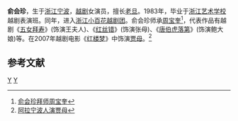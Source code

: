 '''俞会珍'''{{BD|1961年||||catIdx=Y}}，生于[[浙江|浙江]][[宁波|宁波]]，[[越剧|越剧]]女演员，擅长[[老旦|老旦]]。1983年，毕业于[[浙江艺术学校|浙江艺术学校]]越剧表演班。同年，进入[[浙江小百花越剧团|浙江小百花越剧团]]。俞会珍师承[[周宝奎|周宝奎]]<ref>[http://old.jfdaily.com/gb/jfxww/xlbk/xwwb/node35565/node35573/userobject1ai1856500.html 俞会珍拜师周宝奎 ]{{dead link|date=2018年5月 |bot=InternetArchiveBot |fix-attempted=yes }}</ref>，代表作品有越剧《[[五女拜寿|五女拜寿]]》(饰演王夫人)、《[[红丝错|红丝错]]》(饰演张母)、《[[唐伯虎落第|唐伯虎落第]]》(饰演鲍大娘)等。在2007年越剧电影《[[红楼梦_(2007年越剧电影经典版)|红楼梦]]》中饰演[[贾母|贾母]]。<ref>[http://photo.cnnb.com.cn/sysTheme.asp?id=24474 阿拉宁波人演贾母]{{dead link|date=2017年11月 |bot=InternetArchiveBot |fix-attempted=yes }}</ref>

== 参考文献 ==
<references/>

[[Category:越剧演员|Y]]
[[Category:宁波人|Y]]